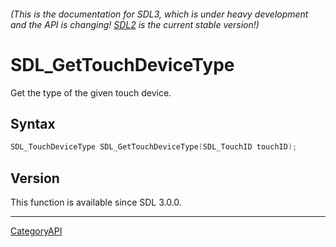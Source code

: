 ====== (This is the documentation for SDL3, which is under heavy development and the API is changing! [https://wiki.libsdl.org/SDL2/ SDL2] is the current stable version!) ======
= SDL_GetTouchDeviceType =

Get the type of the given touch device.

== Syntax ==

<syntaxhighlight lang='c'>
SDL_TouchDeviceType SDL_GetTouchDeviceType(SDL_TouchID touchID);
</syntaxhighlight>

== Version ==

This function is available since SDL 3.0.0.

----
[[CategoryAPI]]


